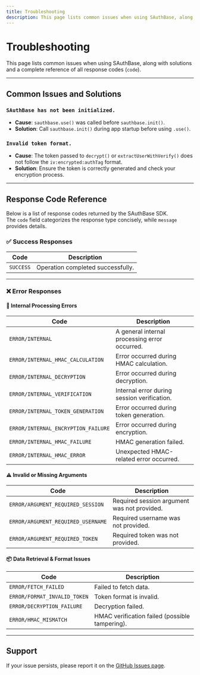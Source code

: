 ```yaml
---
title: Troubleshooting
description: This page lists common issues when using SAuthBase, along with solutions and a complete reference of all response codes (`code`).
---
```



# Troubleshooting

This page lists common issues when using SAuthBase, along with solutions and a complete reference of all response codes (`code`).

---

## Common Issues and Solutions

### `SAuthBase has not been initialized.`

- **Cause**: `sauthbase.use()` was called before `sauthbase.init()`.
- **Solution**: Call `sauthbase.init()` during app startup before using `.use()`.

### `Invalid token format.`

- **Cause**: The token passed to `decrypt()` or `extractUserWithVerify()` does not follow the `iv:encrypted:authTag` format.
- **Solution**: Ensure the token is correctly generated and check your encryption process.

---

## Response Code Reference

Below is a list of response codes returned by the SAuthBase SDK.  
The `code` field categorizes the response type concisely, while `message` provides details.

### ✅ Success Responses

| Code | Description |
|------|-------------|
| `SUCCESS` | Operation completed successfully. |

---

### ❌ Error Responses

#### 🔧 Internal Processing Errors

| Code | Description |
|------|-------------|
| `ERROR/INTERNAL` | A general internal processing error occurred. |
| `ERROR/INTERNAL_HMAC_CALCULATION` | Error occurred during HMAC calculation. |
| `ERROR/INTERNAL_DECRYPTION` | Error occurred during decryption. |
| `ERROR/INTERNAL_VERIFICATION` | Internal error during session verification. |
| `ERROR/INTERNAL_TOKEN_GENERATION` | Error occurred during token generation. |
| `ERROR/INTERNAL_ENCRYPTION_FAILURE` | Error occurred during encryption. |
| `ERROR/INTERNAL_HMAC_FAILURE` | HMAC generation failed. |
| `ERROR/INTERNAL_HMAC_ERROR` | Unexpected HMAC-related error occurred. |

#### ⚠️ Invalid or Missing Arguments

| Code | Description |
|------|-------------|
| `ERROR/ARGUMENT_REQUIRED_SESSION` | Required session argument was not provided. |
| `ERROR/ARGUMENT_REQUIRED_USERNAME` | Required username was not provided. |
| `ERROR/ARGUMENT_REQUIRED_TOKEN` | Required token was not provided. |

#### 📦 Data Retrieval & Format Issues

| Code | Description |
|------|-------------|
| `ERROR/FETCH_FAILED` | Failed to fetch data. |
| `ERROR/FORMAT_INVALID_TOKEN` | Token format is invalid. |
| `ERROR/DECRYPTION_FAILURE` | Decryption failed. |
| `ERROR/HMAC_MISMATCH` | HMAC verification failed (possible tampering). |

---

## Support

If your issue persists, please report it on the [GitHub Issues page](https://github.com/scratchcore/sauthbase/issues).
